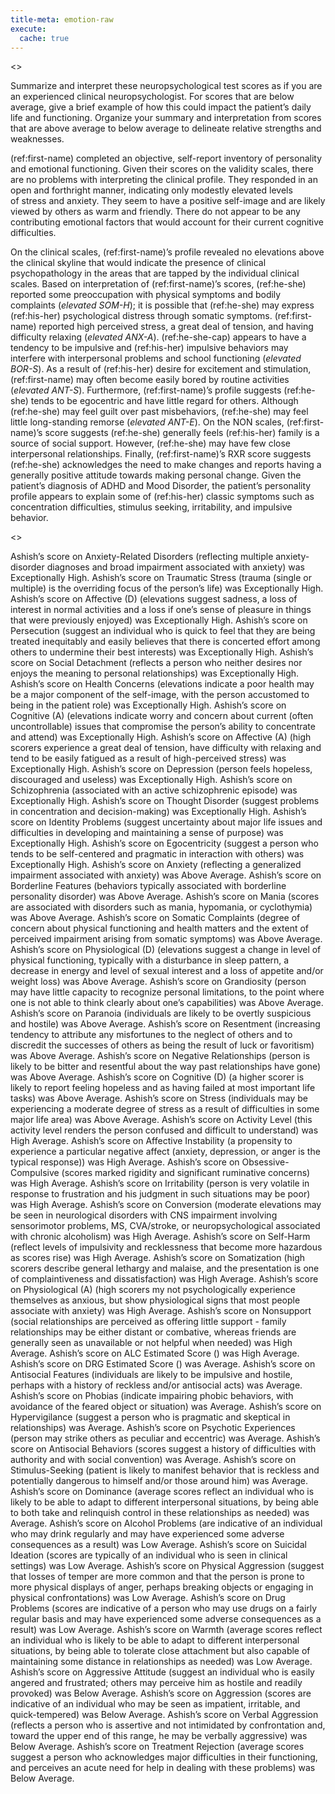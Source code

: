 ```yaml
---
title-meta: emotion-raw
execute:
  cache: true
---
```


<<PROMPT>>

Summarize and interpret these neuropsychological test scores as if you are an
experienced clinical neuropsychologist. For scores that are below average,
give a brief example of how this could impact the patient's daily life and functioning. Organize your
summary and interpretation from scores that are above average to below average to delineate
relative strengths and weaknesses.

<!-- ### Emotional/Behavioral/Personality -->

(ref:first-name) completed an objective, self-report inventory of personality
and emotional functioning. Given their scores on the validity scales, there are no problems with interpreting the clinical profile. They responded in an open and forthright manner, indicating only modestly elevated levels of stress and anxiety. They seem to have a positive self-image and are likely viewed by others as warm and friendly. There do not appear to be any contributing emotional factors that would account for their current cognitive difficulties.

On the clinical scales, (ref:first-name)'s profile revealed no elevations above
the clinical skyline that would indicate the presence of clinical
psychopathology in the areas that are tapped by the individual clinical scales.
Based on interpretation of (ref:first-name)'s scores, (ref:he-she) reported some
preoccupation with physical symptoms and bodily complaints (_elevated SOM-H_);
it is possible that (ref:he-she) may express (ref:his-her) psychological
distress through somatic symptoms. (ref:first-name) reported high perceived
stress, a great deal of tension, and having difficulty relaxing (_elevated
ANX-A_). (ref:he-she-cap) appears to have a tendency to be impulsive and
(ref:his-her) impulsive behaviors may interfere with interpersonal problems and
school functioning (_elevated BOR-S_). As a result of (ref:his-her) desire for
excitement and stimulation, (ref:first-name) may often become easily bored by
routine activities (_elevated ANT-S_). Furthermore, (ref:first-name)'s profile
suggests (ref:he-she) tends to be egocentric and have little regard for others.
Although (ref:he-she) may feel guilt over past misbehaviors, (ref:he-she) may
feel little long-standing remorse (_elevated ANT-E_). On the NON scales,
(ref:first-name)'s score suggests (ref:he-she) generally feels (ref:his-her)
family is a source of social support. However, (ref:he-she) may have few close
interpersonal relationships. Finally, (ref:first-name)'s RXR score suggests
(ref:he-she) acknowledges the need to make changes and reports having a
generally positive attitude towards making personal change. Given the patient's
diagnosis of ADHD and Mood Disorder, the patient's personality profile appears
to explain some of (ref:his-her) classic symptoms such as concentration
difficulties, stimulus seeking, irritability, and impulsive behavior.


<<START>>
 
Ashish's score on Anxiety-Related Disorders
(reflecting multiple anxiety-disorder diagnoses and broad impairment associated with anxiety) was Exceptionally High. 
Ashish's score on Traumatic Stress
(trauma (single or multiple) is the overriding focus of the person's life) was Exceptionally High. 
Ashish's score on Affective (D)
(elevations suggest sadness, a loss of interest in normal activities and a loss if one's sense of pleasure in things that were previously enjoyed) was Exceptionally High. 
Ashish's score on Persecution
(suggest an individual who is quick to feel that they are being treated inequitably and easily believes that there is concerted effort among others to undermine their best interests) was Exceptionally High. 
Ashish's score on Social Detachment
(reflects a person who neither desires nor enjoys the meaning to personal relationships) was Exceptionally High. 
Ashish's score on Health Concerns
(elevations indicate a poor health may be a major component of the self-image, with the person accustomed to being in the patient role) was Exceptionally High. 
Ashish's score on Cognitive (A)
(elevations indicate worry and concern about current (often uncontrollable) issues that compromise the person's ability to concentrate and attend) was Exceptionally High. 
Ashish's score on Affective (A)
(high scorers experience a great deal of tension, have difficulty with relaxing and tend to be easily fatigued as a result of high-perceived stress) was Exceptionally High. 
Ashish's score on Depression
(person feels hopeless, discouraged and useless) was Exceptionally High. 
Ashish's score on Schizophrenia
(associated with an active schizophrenic episode) was Exceptionally High. 
Ashish's score on Thought Disorder
(suggest problems in concentration and decision-making) was Exceptionally High. 
Ashish's score on Identity Problems
(suggest uncertainty about major life issues and difficulties in developing and maintaining a sense of purpose) was Exceptionally High. 
Ashish's score on Egocentricity
(suggest a person who tends to be self-centered and pragmatic in interaction with others) was Exceptionally High. 
Ashish's score on Anxiety
(reflecting a generalized impairment associated with anxiety) was Above Average. 
Ashish's score on Borderline Features
(behaviors typically associated with borderline personality disorder) was Above Average. 
Ashish's score on Mania
(scores are associated with disorders such as mania, hypomania, or cyclothymia) was Above Average. 
Ashish's score on Somatic Complaints
(degree of concern about physical functioning and health matters and the extent of perceived impairment arising from somatic symptoms) was Above Average. 
Ashish's score on Physiological (D)
(elevations suggest a change in level of physical functioning, typically with a disturbance in sleep pattern, a decrease in energy and level of sexual interest and a loss of appetite and/or weight loss) was Above Average. 
Ashish's score on Grandiosity
(person may have little capacity to recognize personal limitations, to the point where one is not able to think clearly about one's capabilities) was Above Average. 
Ashish's score on Paranoia
(individuals are likely to be overtly suspicious and hostile) was Above Average. 
Ashish's score on Resentment
(increasing tendency to attribute any misfortunes to the neglect of others and to discredit the successes of others as being the result of luck or favoritism) was Above Average. 
Ashish's score on Negative Relationships
(person is likely to be bitter and resentful about the way past relationships have gone) was Above Average. 
Ashish's score on Cognitive (D)
(a higher scorer is likely to report feeling hopeless and as having failed at most important life tasks) was Above Average. 
Ashish's score on Stress
(individuals may be experiencing a moderate degree of stress as a result of difficulties in some major life area) was Above Average. 
Ashish's score on Activity Level
(this activity level renders the person confused and difficult to understand) was High Average. 
Ashish's score on Affective Instability
(a propensity to experience a particular negative affect (anxiety, depression, or anger is the typical response)) was High Average. 
Ashish's score on Obsessive-Compulsive
(scores marked rigidity and significant ruminative concerns) was High Average. 
Ashish's score on Irritability
(person is very volatile in response to frustration and his judgment in such situations may be poor) was High Average. 
Ashish's score on Conversion
(moderate elevations may be seen in neurological disorders with CNS impairment involving sensorimotor problems, MS, CVA/stroke, or neuropsychological associated with chronic alcoholism) was High Average. 
Ashish's score on Self-Harm
(reflect levels of impulsivity and recklessness that become more hazardous as scores rise) was High Average. 
Ashish's score on Somatization
(high scorers describe general lethargy and malaise, and the presentation is one of complaintiveness and dissatisfaction) was High Average. 
Ashish's score on Physiological (A)
(high scorers my not psychologically experience themselves as anxious, but show physiological signs that most people associate with anxiety) was High Average. 
Ashish's score on Nonsupport
(social relationships are perceived as offering little support - family relationships may be either distant or combative, whereas friends are generally seen as unavailable or not helpful when needed) was High Average. 
Ashish's score on ALC Estimated Score
() was High Average. 
Ashish's score on DRG Estimated Score
() was Average. 
Ashish's score on Antisocial Features
(individuals are likely to be impulsive and hostile, perhaps with a history of reckless and/or antisocial acts) was Average. 
Ashish's score on Phobias
(indicate impairing phobic behaviors, with avoidance of the feared object or situation) was Average. 
Ashish's score on Hypervigilance
(suggest a person who is pragmatic and skeptical in relationships) was Average. 
Ashish's score on Psychotic Experiences
(person may strike others as peculiar and eccentric) was Average. 
Ashish's score on Antisocial Behaviors
(scores suggest a history of difficulties with authority and with social convention) was Average. 
Ashish's score on Stimulus-Seeking
(patient is likely to manifest behavior that is reckless and potentially dangerous to himself and/or those around him) was Average. 
Ashish's score on Dominance
(average scores reflect an individual who is likely to be able to adapt to different interpersonal situations, by being able to both take and relinquish control in these relationships as needed) was Average. 
Ashish's score on Alcohol Problems
(are indicative of an individual who may drink regularly and may have experienced some adverse consequences as a result) was Low Average. 
Ashish's score on Suicidal Ideation
(scores are typically of an individual who is seen in clinical settings) was Low Average. 
Ashish's score on Physical Aggression
(suggest that losses of temper are more common and that the person is prone to more physical displays of anger, perhaps breaking objects or engaging in physical confrontations) was Low Average. 
Ashish's score on Drug Problems
(scores are indicative of a person who may use drugs on a fairly regular basis and may have experienced some adverse consequences as a result) was Low Average. 
Ashish's score on Warmth
(average scores reflect an individual who is likely to be able to adapt to different interpersonal situations, by being able to tolerate close attachment but also capable of maintaining some distance in relationships as needed) was Low Average. 
Ashish's score on Aggressive Attitude
(suggest an individual who is easily angered and frustrated; others may perceive him as hostile and readily provoked) was Below Average. 
Ashish's score on Aggression
(scores are indicative of an individual who may be seen as impatient, irritable, and quick-tempered) was Below Average. 
Ashish's score on Verbal Aggression
(reflects a person who is assertive and not intimidated by confrontation and, toward the upper end of this range, he may be verbally aggressive) was Below Average. 
Ashish's score on Treatment Rejection
(average scores suggest a person who acknowledges major difficulties in their functioning, and perceives an acute need for help in dealing with these problems) was Below Average.
